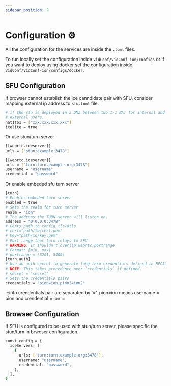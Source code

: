```yaml
---
sidebar_position: 2
---
```


# Configuration ⚙️

All the configuration for the services are inside the `.toml` files.

To run locally set the configuration inside `VidConf/VidConf-ion/configs` or 
if you want to deploy using docker set the configuration inside `VidConf/VidConf-ion/configs/docker`.

## SFU Configuration

If browser cannot establish the ice canndidate pair with SFU, consider mapping external ip address to `sfu.toml` file.

```bash
# if the sfu is deployed in a DMZ between two 1-1 NAT for internal and
# external users.
nat1to1 = ["xxx.xxx.xxx.xxx"]
icelite = true
```

Or use stun/turn server

```bash
[[webrtc.iceserver]]
urls = ["stun:example:3478"]

[[webrtc.iceserver]]
urls = ["turn:turn.example.org:3478"]
username = "username"
credential = "password"
```
Or enable embeded sfu turn server

```bash
[turn]
# Enables embeded turn server
enabled = true
# Sets the realm for turn server
realm = "ion"
# The address the TURN server will listen on.
address = "0.0.0.0:3478"
# Certs path to config tls/dtls
# cert="path/to/cert.pem"
# key="path/to/key.pem"
# Port range that turn relays to SFU
# WARNING: It shouldn't overlap webrtc.portrange
# Format: [min, max]
# portrange = [5201, 5400]
[turn.auth]
# Use an auth secret to generate long-term credentials defined in RFC5389-10.2
# NOTE: This takes precedence over `credentials` if defined.
# secret = "secret"
# Sets the credentials pairs
credentials = "pion=ion,pion2=ion2"
```

:::info
crendentials pair are separated by '='. pion=ion means username = pion and crendential = ion
:::

## Browser Configuration

If SFU is configured to be used with stun/turn server, please specific the stun/turn in brwoser configuration.

```bash
const config = {
  iceServers: [
    {
      urls: ['turn:turn.example.org:3478'],
      username: "username",
      credential: "password",
    },
  ],
}
```